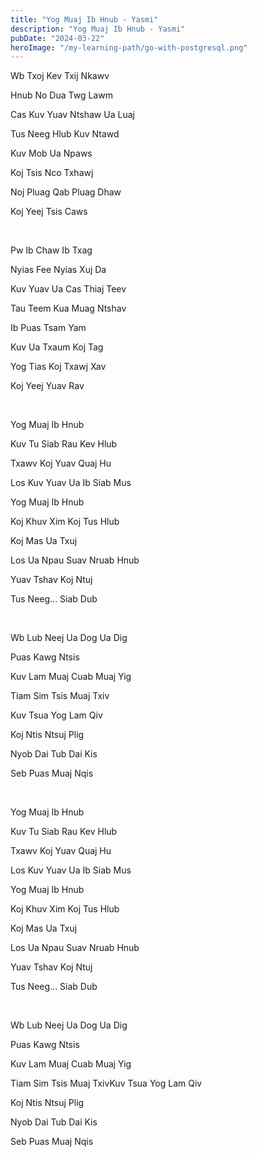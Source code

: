 ```yaml
---
title: "Yog Muaj Ib Hnub - Yasmi"
description: "Yog Muaj Ib Hnub - Yasmi"
pubDate: "2024-03-22"
heroImage: "/my-learning-path/go-with-postgresql.png"
---
```


Wb Txoj Kev Txij Nkawv

Hnub No Dua Twg Lawm

Cas Kuv Yuav Ntshaw Ua Luaj

Tus Neeg Hlub Kuv Ntawd

Kuv Mob Ua Npaws

Koj Tsis Nco Txhawj

Noj Pluag Qab Pluag Dhaw

Koj Yeej Tsis Caws

<br />

Pw Ib Chaw Ib Txag

Nyias Fee Nyias Xuj Da

Kuv Yuav Ua Cas Thiaj Teev

Tau Teem Kua Muag Ntshav

Ib Puas Tsam Yam

Kuv Ua Txaum Koj Tag

Yog Tias Koj Txawj Xav

Koj Yeej Yuav Rav

<br />

Yog Muaj Ib Hnub

Kuv Tu Siab Rau Kev Hlub

Txawv Koj Yuav Quaj Hu

Los Kuv Yuav Ua Ib Siab Mus

Yog Muaj Ib Hnub

Koj Khuv Xim Koj Tus Hlub

Koj Mas Ua Txuj

Los Ua Npau Suav Nruab Hnub

Yuav Tshav Koj Ntuj

Tus Neeg... Siab Dub

<br />

Wb Lub Neej Ua Dog Ua Dig

Puas Kawg Ntsis

Kuv Lam Muaj Cuab Muaj Yig

Tiam Sim Tsis Muaj Txiv

Kuv Tsua Yog Lam Qiv

Koj Ntis Ntsuj Plig

Nyob Dai Tub Dai Kis

Seb Puas Muaj Nqis

<br />

Yog Muaj Ib Hnub

Kuv Tu Siab Rau Kev Hlub

Txawv Koj Yuav Quaj Hu

Los Kuv Yuav Ua Ib Siab Mus

Yog Muaj Ib Hnub

Koj Khuv Xim Koj Tus Hlub

Koj Mas Ua Txuj

Los Ua Npau Suav Nruab Hnub

Yuav Tshav Koj Ntuj

Tus Neeg... Siab Dub

<br />

Wb Lub Neej Ua Dog Ua Dig

Puas Kawg Ntsis

Kuv Lam Muaj Cuab Muaj Yig

Tiam Sim Tsis Muaj TxivKuv Tsua Yog Lam Qiv

Koj Ntis Ntsuj Plig

Nyob Dai Tub Dai Kis

Seb Puas Muaj Nqis
